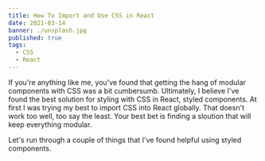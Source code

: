 ```yaml
---
title: How To Import and Use CSS in React
date: 2021-03-14
banner: ./unsplash.jpg
published: true
tags:
  - CSS
  - React
---
```


If you're anything like me, you've found that getting the hang of modular components with CSS was a bit cumbersumb. Ultimately, I believe I've found the best solution for styling with CSS in React, styled components. At first I was trying my best to import CSS into React globally. That doesn't work too well, too say the least. Your best bet is finding a sloution that will keep everything modular.

Let's run through a couple of things that I've found helpful using styled components. 